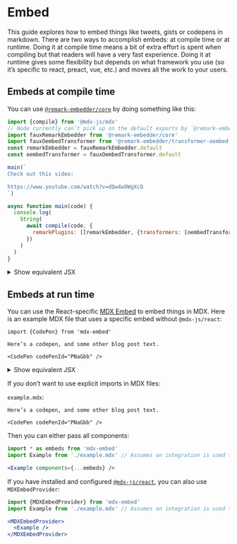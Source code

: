 
# Embed

This guide explores how to embed things like tweets, gists or codepens in
markdown.
There are two ways to accomplish embeds: at compile time or at
runtime.
Doing it at compile time means a bit of extra effort is spent when compiling but
that readers will have a very fast experience.
Doing it at runtime gives some flexibility but depends on what framework you use
(so it’s specific to react, preact, vue, etc.) and moves all the work to your
users.

## Embeds at compile time

You can use [`@remark-embedder/core`][remark-embedder] by doing something like
this:

```js
import {compile} from '@mdx-js/mdx'
// Node currently can’t pick up on the default exports by `@remark-embedder`.
import fauxRemarkEmbedder from '@remark-embedder/core'
import fauxOembedTransformer from '@remark-embedder/transformer-oembed'
const remarkEmbedder = fauxRemarkEmbedder.default
const oembedTransformer = fauxOembedTransformer.default

main(`
Check out this video:

https://www.youtube.com/watch?v=dQw4w9WgXcQ
`)

async function main(code) {
  console.log(
    String(
      await compile(code, {
        remarkPlugins: [[remarkEmbedder, {transformers: [oembedTransformer]}]]
      })
    )
  )
}
```

<details>
  <summary>Show equivalent JSX</summary>

  ```js
  <>
    <p>Check out this video:</p>
    <iframe width="200" height="113" src="https://www.youtube.com/embed/dQw4w9WgXcQ?feature=oembed" frameBorder="0" allow="accelerometer; autoplay; clipboard-write; encrypted-media; gyroscope; picture-in-picture" allowFullScreen />
  </>
  ```
</details>

## Embeds at run time

You can use the React-specific [MDX Embed][mdx-embed] to embed things in MDX.
Here is an example MDX file that uses a specific embed without `@mdx-js/react`:

```mdx
import {CodePen} from 'mdx-embed'

Here’s a codepen, and some other blog post text.

<CodePen codePenId="PNaGbb" />
```

<details>
  <summary>Show equivalent JSX</summary>

  ```js
  <>
    <p>Here’s a codepen, and some other blog post text.</p>
    <CodePen codePenId="PNaGbb" />
  </>
  ```
</details>

If you don’t want to use explicit imports in MDX files:

`example.mdx`:

```mdx
Here’s a codepen, and some other blog post text.

<CodePen codePenId="PNaGbb" />
```

Then you can either pass all components:

```jsx
import * as embeds from 'mdx-embed'
import Example from './example.mdx' // Assumes an integration is used to compile MDX -> JS.

<Example components={...embeds} />
```

If you have installed and configured [`@mdx-js/react`][mdx-react],
you can also use `MDXEmbedProvider`:

```jsx
import {MDXEmbedProvider} from 'mdx-embed'
import Example from './example.mdx' // Assumes an integration is used to compile MDX -> JS.

<MDXEmbedProvider>
  <Example />
</MDXEmbedProvider>
```

[remark-embedder]: https://github.com/remark-embedder/core

[mdx-embed]: https://www.mdx-embed.com/

[mdx-react]: /packages/react/
